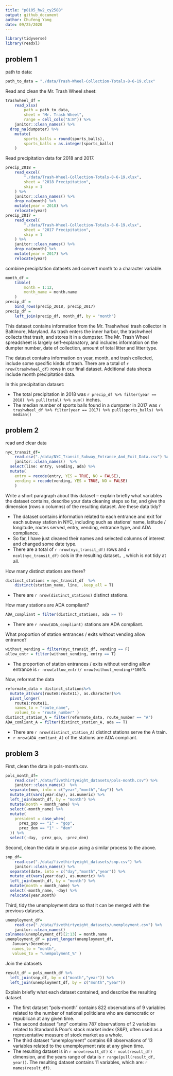 ```yaml
---
title: "p8105_hw2_cy2588"
output: github_document
author: Chufeng Yang
date: 09/25/2020
---
```


```r
library(tidyverse)
library(readxl)
```

## problem 1

path to data:  

```r
path_to_data = "./data/Trash-Wheel-Collection-Totals-8-6-19.xlsx"
```

Read and clean the Mr. Trash Wheel sheet:  

```r
trashwheel_df = 
	read_xlsx(
		path = path_to_data,
		sheet = "Mr. Trash Wheel",
		range = cell_cols("A:N")) %>% 
	janitor::clean_names() %>% 
  drop_na(dumpster) %>% 
	mutate(
		sports_balls = round(sports_balls),
		sports_balls = as.integer(sports_balls)
	)
```

Read precipitation data for 2018 and 2017.   

```r
precip_2018 = 
	read_excel(
		"./data/Trash-Wheel-Collection-Totals-8-6-19.xlsx",
		sheet = "2018 Precipitation",
		skip = 1
	) %>% 
	janitor::clean_names() %>% 
	drop_na(month) %>% 
	mutate(year = 2018) %>% 
	relocate(year)
precip_2017 = 
	read_excel(
		"./data/Trash-Wheel-Collection-Totals-8-6-19.xlsx",
		sheet = "2017 Precipitation",
		skip = 1
	) %>% 
	janitor::clean_names() %>% 
	drop_na(month) %>% 
	mutate(year = 2017) %>% 
	relocate(year)
```

combine precipitation datasets and convert month to a character variable.  

```r
month_df = 
	tibble(
		month = 1:12,
		month_name = month.name
	)
precip_df = 
	bind_rows(precip_2018, precip_2017)
precip_df =
	left_join(precip_df, month_df, by = "month")
```


This dataset contains information from the Mr. Trashwheel trash collector in Baltimore, Maryland. As trash enters the inner harbor, the trashwheel collects that trash, and stores it in a dumpster. The Mr. Trash Wheel spreadsheet is largely self-explanatory, and includes information on the dumpter number, date of collection, amount of total litter and litter type.  

The dataset contains information on year, month, and trash collected, include some specific kinds of trash. There are a total of `r nrow(trashwheel_df)` rows in our final dataset. Additional data sheets include month precipitation data. 

In this precipitation dataset:  

* The total precipitation in 2018 was `r precip_df %>% filter(year == 2018) %>% pull(total) %>% sum()` inches.  
* The median number of sports balls found in a dumpster in 2017 was `r trashwheel_df %>% filter(year == 2017) %>% pull(sports_balls) %>% median()`

## problem 2

read and clear data

```r
nyc_transit_df= 
	read.csv("./data/NYC_Transit_Subway_Entrance_And_Exit_Data.csv") %>% 
	janitor::clean_names()  %>% 
  select(line: entry, vending, ada) %>% 
  mutate(
    entry = recode(entry, YES = TRUE, NO = FALSE),
    vending = recode(vending, YES = TRUE, NO = FALSE)
    )
```
Write a short paragraph about this dataset – explain briefly what variables the dataset contains, describe your data cleaning steps so far, and give the dimension (rows x columns) of the resulting dataset. Are these data tidy?

* The dataset contains information related to each entrance and exit for each subway station in NYC, including such as stations' name, latitude / longitude, routes served, entry, vending, entrance type, and ADA compliance.  
* So far, I have just cleaned their names and selected columns of interest and changed some date type.  
* There are a total of `r nrow(nyc_transit_df)` rows and `r ncol(nyc_transit_df)` cols in the resulting dataset，, which is not tidy at all.  

How many distinct stations are there? 

```r
distinct_stations = nyc_transit_df  %>% 
	distinct(station_name, line, .keep_all = T)
```
* There are `r nrow(distinct_stations)` distinct stations.

How many stations are ADA compliant?

```r
ADA_compliant = filter(distinct_stations, ada == T)
```
* There are `r nrow(ADA_compliant)` stations are ADA compliant.

What proportion of station entrances / exits without vending allow entrance?
```r
without_vending = filter(nyc_transit_df, vending == F)
allow_entr = filter(without_vending, entry == T)
```
* The proportion of station entrances / exits without vending allow entrance is `r nrow(allow_entr)/ nrow(without_vending)*100`%  

Now, reformat the data

```r
reformate_data = distinct_stations%>% 
  mutate_at(vars(route8:route11), as.character)%>%
  pivot_longer(
    route1:route11,
    names_to = "route_name",
    values_to = "route_number" )
distinct_station_A = filter(reformate_data, route_number == "A")
ADA_comliant_A = filter(distinct_station_A, ada == T)
```
* There are `r nrow(distinct_station_A)` distinct stations serve the A train.  
* `r nrow(ADA_comliant_A)` of the stations are ADA compliant.

## problem 3

First, clean the data in pols-month.csv.

```r
pols_month_df= 
	read.csv("./data/fivethirtyeight_datasets/pols-month.csv") %>% 
	janitor::clean_names()  %>% 
  separate(mon, into = c("year","month","day")) %>%
  mutate_at(vars(year:day), as.numeric) %>%
  left_join(month_df, by = "month") %>%
  mutate(month = month_name) %>%
  select(-month_name) %>%
  mutate(
    president = case_when(
      prez_gop == "1" ~ "gop",
      prez_dem == "1" ~ "dem"
  )) %>% 
  select(-day, -prez_gop, -prez_dem)
```


Second, clean the data in snp.csv using a similar process to the above.

```r
snp_df= 
	read.csv("./data/fivethirtyeight_datasets/snp.csv") %>% 
	janitor::clean_names() %>% 
  separate(date, into = c("day","month","year")) %>%
  mutate_at(vars(year:day), as.numeric) %>%
  left_join(month_df, by = "month") %>%
  mutate(month = month_name) %>%
  select(-month_name, -day) %>%
  relocate(year,month)
```

Third, tidy the unemployment data so that it can be merged with the previous datasets. 

```r
unemployment_df= 
	read.csv("./data/fivethirtyeight_datasets/unemployment.csv") %>% 
	janitor::clean_names() 
colnames(unemployment_df)[2:13] = month.name
unemployment_df = pivot_longer(unemployment_df,
   January:December,
   names_to = "month",
   values_to = "unempolyment_%" )
```

Join the datasets

```r
result_df = pols_month_df %>%
  left_join(snp_df, by = c("month","year")) %>%
  left_join(unemployment_df, by = c("month","year"))
```

Explain briefly what each dataset contained, and describe the resulting dataset.  

* The first dataset “pols-month” contains 822 observations of 9 variables related to the number of national politicians who are democratic or republican at any given time.  
* The second dataset “snp” contains 787 observations of 2 variables related to Standard & Poor’s stock market index (S&P), often used as a representative measure of stock market as a whole.  
* The third dataset  “unemployment” contains 68 observations of 13 variables related to the umemployment rate at any given time.  
* The resulting dataset is in `r nrow(result_df)` x `r ncol(result_df)` dimension, and the years range of data is `r range(pull(result_df, year))`. The resulting dataset contains 11 variables, which are: `r names(result_df)`.  



